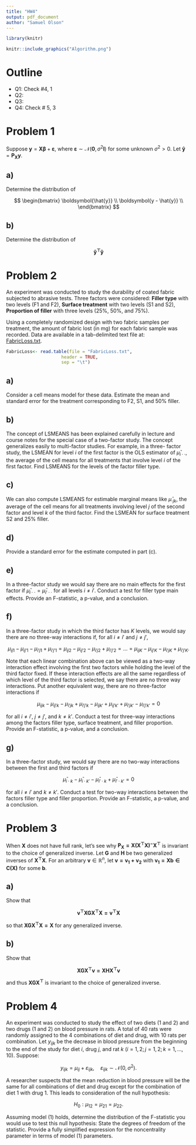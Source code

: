 ```yaml
---
title: "HW4"
output: pdf_document
author: "Samuel Olson" 
---
```


```r
library(knitr)
```

```r
knitr::include_graphics("Algorithm.png")
```

# Outline 

  - Q1: Check #4, 1
  - Q2: 
  - Q3: 
  - Q4: Check # 5, 3

# Problem 1

Suppose $\boldsymbol{y} = \boldsymbol{X\beta} + \boldsymbol{\varepsilon}$, where $\boldsymbol{\varepsilon} \sim \mathcal{N}(\boldsymbol{0},\sigma^2 \boldsymbol{I})$ for some unknown $\sigma^2 > 0$. Let $\boldsymbol{\hat{y}} = \boldsymbol{P_X y}$.

## a) 

Determine the distribution of 

$$
\begin{bmatrix}
\boldsymbol{\hat{y}} \\ 
\boldsymbol{y - \hat{y}} \\ 
\end{bmatrix}
$$

\newpage

## b) 

Determine the distribution of 

$$
\boldsymbol{\hat{y}^\top \hat{y}}
$$

\newpage

# Problem 2

An experiment was conducted to study the durability of coated fabric subjected to abrasive tests.
Three factors were considered: **Filler type** with two levels (F1 and F2), **Surface treatment** with two levels (S1 and S2), **Proportion of filler** with three levels (25%, 50%, and 75%).

Using a completely randomized design with two fabric samples per treatment, the amount of fabric lost (in mg) for each fabric sample was recorded. Data are available in a tab-delimited text file at:  
[FabricLoss.txt](http://dnett.github.io/S510/FabricLoss.txt).

```r
FabricLoss<- read.table(file = "FabricLoss.txt", 
                     header = TRUE, 
                     sep = "\t")
```

## a) 

Consider a cell means model for these data. Estimate the mean and standard error for the treatment corresponding to F2, S1, and 50% filler.

\newpage

## b) 

The concept of LSMEANS has been explained carefully in lecture and course notes for the special case of a two-factor study. The concept generalizes easily to multi-factor studies. For example, in a three- factor study, the LSMEAN for level $i$ of the first factor is the OLS estimator of $\bar{\mu}_{i \cdot \cdot}$, the average of the cell means for all treatments that involve level $i$ of the first factor. Find LSMEANS for the levels of the factor filler type.

\newpage

## c) 

We can also compute LSMEANS for estimable marginal means like $\bar{\mu}_{\cdot jk}$, the average of the cell means for all treatments involving level $j$ of the second factor and level $k$ of the third factor. Find the LSMEAN for surface treatment S2 and 25% filler.

\newpage

## d) 

Provide a standard error for the estimate computed in part (c).

\newpage

## e) 

In a three-factor study we would say there are no main effects for the first factor if $\bar{\mu}_{i \cdot \cdot} = \bar{\mu}_{i' \cdot \cdot}$ for all levels $i \neq i'$. Conduct a test for filler type main effects. Provide an F-statistic, a p-value, and a conclusion.

\newpage

## f) 

In a three-factor study in which the third factor has $K$ levels, we would say there are no three-way interactions if, for all $i \neq i'$ and $j \neq j'$,

$$
\mu_{ij1} - \mu_{ij'1} - \mu_{i'j1} + \mu_{i'j'1} = \mu_{ij2} - \mu_{ij'2} - \mu_{i'j2} + \mu_{i'j'2} = \dots = \mu_{ijK} - \mu_{ij'K} - \mu_{i'jK} + \mu_{i'j'K}.
$$

Note that each linear combination above can be viewed as a two-way interaction effect involving the first two factors while holding the level of the third factor fixed. If these interaction effects are all the same regardless of which level of the third factor is selected, we say there are no three way interactions. Put another equivalent way, there are no three-factor interactions if

$$
\mu_{ijk} - \mu_{ij'k} - \mu_{i'jk} + \mu_{i'j'k} - \mu_{ijk'} + \mu_{ij'k'} + \mu_{i'jk'} - \mu_{i'j'k'} = 0
$$

for all $i \neq i'$, $j \neq j'$, and $k \neq k'$. Conduct a test for three-way interactions among the factors filler type, surface treatment, and filler proportion. Provide an F-statistic, a p-value, and a conclusion.

\newpage

## g) 

In a three-factor study, we would say there are no two-way interactions between the first and third
factors if

$$
\bar{\mu}_{i \cdot k} - \bar{\mu}_{i \cdot k'} - \bar{\mu}_{i' \cdot k} + \bar{\mu}_{i' \cdot k'} = 0
$$

for all $i \neq i'$ and $k \neq k'$. Conduct a test for two-way interactions between the factors filler type and
filler proportion. Provide an F-statistic, a p-value, and a conclusion.


\newpage

# Problem 3

When $\boldsymbol{X}$ does not have full rank, let’s see why $\boldsymbol{P_X = X(X^\top X)^{-}X^\top}$ is invariant to the choice of generalized inverse. Let $\boldsymbol{G}$ and $\boldsymbol{H}$ be two generalized inverses of $\boldsymbol{X^\top X}$. For an arbitrary $\boldsymbol{v} \in \mathbb{R}^n$, let $\boldsymbol{v = v_1 + v_2}$ with $\boldsymbol{v_1 = Xb \in C(X)}$ for some $\boldsymbol{b}$.

## a) 

Show that

$$
\boldsymbol{v^\top X G X^\top X = v^\top X}
$$

so that $\boldsymbol{X G X^\top X = X}$ for any generalized inverse.

\newpage

## b) 

Show that

$$
\boldsymbol{X G X^\top v = X H X^\top v}
$$

and thus $\boldsymbol{X G X^\top}$ is invariant to the choice of generalized inverse.

\newpage

# Problem 4

An experiment was conducted to study the effect of two diets (1 and 2) and two drugs (1 and 2) on blood pressure in rats. A total of 40 rats were randomly assigned to the 4 combinations of diet and drug, with 10 rats per combination. Let $y_{ijk}$ be the decrease in blood pressure from the beginning to the end of the study for diet $i$, drug $j$, and rat $k$ ($i = 1, 2; j = 1, 2; k = 1, \dots, 10$). Suppose:

$$
y_{ijk} = \mu_{ij} + \varepsilon_{ijk}, \quad \varepsilon_{ijk} \sim \mathcal{N}(0, \sigma^2).
$$

A researcher suspects that the mean reduction in blood pressure will be the same for all combinations of diet and drug except for the combination of diet 1 with drug 1. This leads to consideration of the null hypothesis:

$$
H_0: \mu_{12} = \mu_{21} = \mu_{22}.
$$

Assuming model (1) holds, determine the distribution of the F-statistic you would use to test this null hypothesis: State the degrees of freedom of the statistic. Provide a fully simplified expression for the noncentrality parameter in terms of model (1) parameters.
